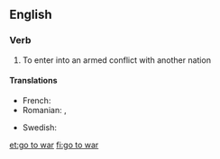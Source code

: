 ==English==

===Verb===
{{head|en|verb|head=[[go]] to [[war]]}}

# {{intransitive}} To enter into an armed conflict with another nation

====Translations====
{{trans-top|enter armed conflict}}
* French: {{t-|fr|entrer en guerre}}
* Romanian: {{t-|ro|merge la război}}, {{t-|ro|pleca la război}}
{{trans-mid}}
* Swedish: {{t-|sv|dra ut i krig}}
{{trans-bottom}}

[[et:go to war]]
[[fi:go to war]]